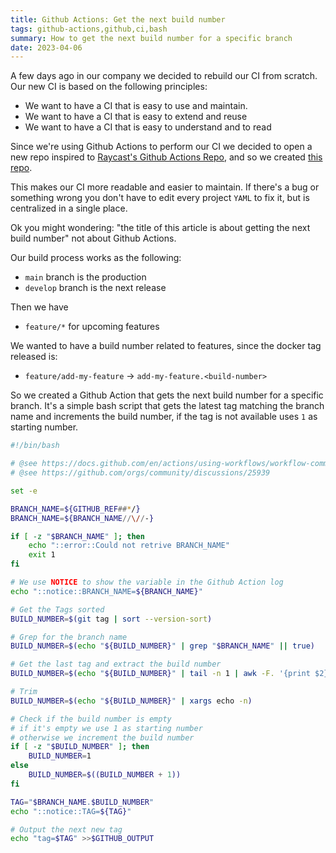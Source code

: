 ```yaml
---
title: Github Actions: Get the next build number
tags: github-actions,github,ci,bash
summary: How to get the next build number for a specific branch
date: 2023-04-06
---
```


A few days ago in our company we decided to rebuild our CI from scratch.
Our new CI is based on the following principles:

- We want to have a CI that is easy to use and maintain.
- We want to have a CI that is easy to extend and reuse
- We want to have a CI that is easy to understand and to read

Since we're using Github Actions to perform our CI we decided to open a new repo inspired to 
[Raycast's Github Actions Repo](https://github.com/raycast/github-actions), and so we created
[this repo](https://github.com/aquacloud-dev/github-actions).

This makes our CI more readable and easier to maintain. If there's a bug or something wrong you don't have to 
edit every project `YAML` to fix it, but is centralized in a single place.

Ok you might wondering: "the title of this article is about getting the next build number" not about Github Actions.

Our build process works as the following:

- `main` branch is the production
- `develop` branch is the next release

Then we have 
- `feature/*` for upcoming features

We wanted to have a build number related to features, since the docker tag released is:

- `feature/add-my-feature` -> `add-my-feature.<build-number>`

So we created a Github Action that gets the next build number for a specific branch.
It's a simple bash script that gets the latest tag matching the branch name and increments the build number,
if the tag is not available uses `1` as starting number.

```sh title="get-next-build-number.sh"
#!/bin/bash

# @see https://docs.github.com/en/actions/using-workflows/workflow-commands-for-github-actions
# @see https://github.com/orgs/community/discussions/25939

set -e

BRANCH_NAME=${GITHUB_REF##*/}
BRANCH_NAME=${BRANCH_NAME//\//-}

if [ -z "$BRANCH_NAME" ]; then
	echo "::error::Could not retrive BRANCH_NAME"
	exit 1
fi

# We use NOTICE to show the variable in the Github Action log
echo "::notice::BRANCH_NAME=${BRANCH_NAME}"

# Get the Tags sorted
BUILD_NUMBER=$(git tag | sort --version-sort)

# Grep for the branch name
BUILD_NUMBER=$(echo "${BUILD_NUMBER}" | grep "$BRANCH_NAME" || true)

# Get the last tag and extract the build number
BUILD_NUMBER=$(echo "${BUILD_NUMBER}" | tail -n 1 | awk -F. '{print $2}')

# Trim
BUILD_NUMBER=$(echo "${BUILD_NUMBER}" | xargs echo -n)

# Check if the build number is empty
# if it's empty we use 1 as starting number
# otherwise we increment the build number
if [ -z "$BUILD_NUMBER" ]; then
	BUILD_NUMBER=1
else
	BUILD_NUMBER=$((BUILD_NUMBER + 1))
fi

TAG="$BRANCH_NAME.$BUILD_NUMBER"
echo "::notice::TAG=${TAG}"

# Output the next new tag
echo "tag=$TAG" >>$GITHUB_OUTPUT
```

